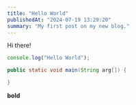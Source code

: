 ```yaml
---
title: "Hello World"
publishedAt: "2024-07-19 13:29:20"
summary: "My first post on my new blog."
---
```


Hi there!

```jsx
console.log("Hello World");
```

```java
public static void main(String arg[]) {

}
```

**bold**

